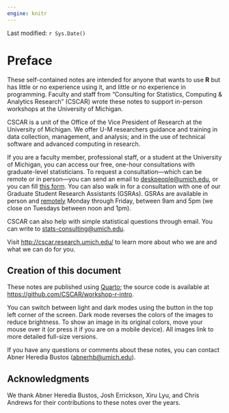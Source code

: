 ```yaml
---
engine: knitr
---
```


Last modified: `r Sys.Date()`

# Preface {.unnumbered}

These self-contained notes are intended for anyone that wants to use **R** but 
has little or no experience using it, and little or no experience in
programming. Faculty and staff from "Consulting for Statistics, Computing &
Analytics Research" (CSCAR) wrote these notes to support in-person workshops
at the University of Michigan.

CSCAR is a unit of the Office of the Vice President of Research at the
University of Michigan. We offer U-M researchers guidance and training in data
collection, management, and analysis; and in the use of technical software and
advanced computing in research. 

If you are a faculty member, professional staff, or a student at the
University of Michigan, you can access our free, one-hour consultations with
graduate-level statisticians. To request a consultation---which can be remote
or in person---you can send an email to <deskpeople@umich.edu>, or you can fill
[this form](https://docs.google.com/forms/d/e/1FAIpQLSei-twcjFkoobUrVwSQTmSxdKKEc1Ub8w5LHmeIZUmTV1wmIg/viewform?pli=1).
You can also walk in for a consultation with one of our Graduate Student
Research Assistants (GSRAs). GSRAs are available in person and
[remotely](https://calendar.google.com/calendar/u/0/appointments/AcZssZ1DT776EMK1EGFFmBRyW-FrQrzo35QnU2nIv1E=)
Monday through Friday, between 9am and 5pm (we close on Tuesdays between noon
and 1pm).

CSCAR can also help with simple statistical questions through email. You can
write to <stats-consulting@umich.edu>.

Visit <http://cscar.research.umich.edu/> to learn more about who we are and
what we can do for you.

<!--
Or you can use [this link](https://calendar.google.com/calendar/u/0/selfsched?sstoken=UUMyTFpCR1RXbmhYfGRlZmF1bHR8ZWNjNGJlMWZlYTA4ZWE5NzYzNmNkNzgyZjUyZDYxNDg) to 
self-schedule an appointment with a GSRA at your own convenience. 
-->

## Creation of this document {.unnumbered}

These notes are published using [Quarto](https://quarto.org); the source code
is available at <https://github.com/CSCAR/workshop-r-intro>.

You can switch between light and dark modes using the button in the top left 
corner of the screen. Dark mode reverses the colors of the images to reduce 
brightness. To show an image in its original colors, move your mouse over it
(or press it if you are on a mobile device). All images link to more detailed 
full-size versions.

If you have any questions or comments about these notes, you can contact Abner
Heredia Bustos (<abnerhb@umich.edu>).

## Acknowledgments {.unnumbered}

We thank Abner Heredia Bustos, Josh Errickson, Xiru Lyu, and Chris Andrews for
their contributions to these notes over the years.



